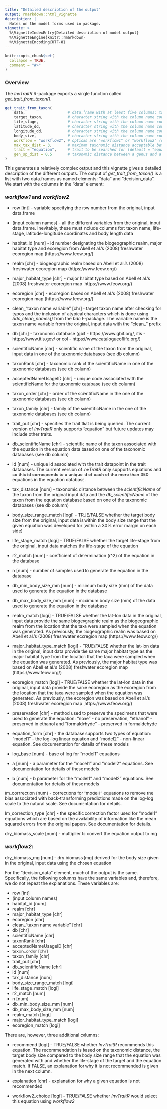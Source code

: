 ```yaml
---
title: "Detailed description of the output"
output: rmarkdown::html_vignette
description: |
  Notes on the model forms used in package.
vignette: >
  %\VignetteIndexEntry{Detailed description of model output}
  %\VignetteEngine{knitr::rmarkdown}
  %\VignetteEncoding{UTF-8}
---
```


```r
knitr::opts_chunk$set(
  collapse = TRUE,
  comment = "#>"
)
```

### Overview

The *InvTraitR* R-package exports a single function called *get_trait_from_taxon()*. 
```r
get_trait_from_taxon(
    data,                   # data.frame with at least five columns: target taxon, life stage, latitude (dd), longitude (dd) and body size (mm) if trait == "equation"
    target_taxon,           # character string with the column name containing the taxon names
    life_stage,             # character string with the column name containing the life stages
    latitude_dd,            # character string with the column name containing the latitude in decimal degrees
    longitude_dd,           # character string with the column name containing the longitude in decimal degrees
    body_size,              # character string with the column name containing the body size data if trait = "equation"
    workflow = "workflow2", # options are "workflow1" or "workflow2" (default = "workflow2)
    max_tax_dist = 3,       # maximum taxonomic distance acceptable between the target and the taxa in the database (default = 3)
    trait = "equation",     # trait to be searched for (default = "equation")
    gen_sp_dist = 0.5       # taxonomic distance between a genus and a species(default = 0.5)
)
```

This generates a relatively complex output and this vignette gives a detailed description of the different outputs. The output of *get_trait_from_taxon()* is a list with two data.frames as named elements: "data" and "decision_data". We start with the columns in the "data" element:


### *workflow1* and *workflow2*

+ row [int] - variable specifying the row number from the original, input data.frame

+ (input column names) - all the different variables from the original, input data.frame. Inevitably, these must include columns for: taxon name, life-stage, latitude-longitude coordinates and body length data

+ habitat_id [num] - id number designating the biogeographic realm, major habitat type and ecoregion from Abell et al.'s (2008) freshwater ecoregion map (https://www.feow.org/)

+ realm [chr] - biogeographic realm based on Abell et al.'s (2008) freshwater ecoregion map (https://www.feow.org/)

+ major_habitat_type [chr] - major habitat type based on Abell et al.'s (2008) freshwater ecoregion map (https://www.feow.org/)

+ ecoregion [chr] - ecoregion based on Abell et al.'s (2008) freshwater ecoregion map (https://www.feow.org/)

+ clean_"taxon name variable" [chr] - target taxon name after checking for typos and the inclusion of atypical characters which is done using *bdc_clean_names()* from the *bdc* R-package. The variable name is the taxon name variable from the original, input data with the "clean_" prefix

+ db [chr] - taxonomic database (gbif - https://www.gbif.org/, itis - https://www.itis.gov/ or col - https://www.catalogueoflife.org/)

+ scientificName [chr] - scientific name of the taxon from the original, input data in one of the taxonomic databases (see db column)

+ taxonRank [chr] - taxonomic rank of the scientificName in one of the taxonomic databases (see db column)

+ acceptedNameUsageID [chr] - unique code associated with the scientificName for the taxonomic database (see db column)

+ taxon_order [chr] - order of the scientificName in the one of the taxonomic databases (see db column)

+ taxon_family [chr] - family of the scientificName in the one of the taxonomic databases (see db column)

+ trait_out [chr] - specifies the trait that is being queried. The current version of *InvTraitR* only supports "equation" but future updates may include other traits.

+ db_scientificName [chr] - scientific name of the taxon associated with the equation in the equation data based on one of the taxonomic databases (see db column)

+ id [num] - unique id associated with the trait datapoint in the trait databases. The current version of *InvTraitR* only supports equations and so this id corresponds to a unique id of each of the more than 350 equations in the equation database.

+ tax_distance [num] - taxonomic distance between the *scientificName* of the taxon from the original input data and the *db_scientificName* of the taxon from the equation database based on one of the taxonomic databases (see db column)

+ body_size_range_match [logi] - TRUE/FALSE whether the target body size from the original, input data is within the body size range that the given equation was developed for (within a 30% error margin on each side)

+ life_stage_match [logi] - TRUE/FALSE whether the target life-stage from the original, input data matches the life-stage of the equation

+ r2_match [num] - coefficient of determination (r^2) of the equation in the database

+ n [num] - number of samples used to generate the equation in the database

+ db_min_body_size_mm [num] - minimum body size (mm) of the data used to generate the equation in the database

+ db_max_body_size_mm [num] - maximum body size (mm) of the data used to generate the equation in the database

+ realm_match [logi] - TRUE/FALSE whether the lat-lon data in the original, input data provide the same biogeographic realm as the biogeographic realm from the location that the taxa were sampled when the equation was generated. As previously, the biogeographic realm was based on Abell et al.'s (2008) freshwater ecoregion map (https://www.feow.org/)

+ major_habitat_type_match [logi] - TRUE/FALSE whether the lat-lon data in the original, input data provide the same major habitat type as the major habitat type from the location that the taxa were sampled when the equation was generated. As previously, the major habitat type was based on Abell et al.'s (2008) freshwater ecoregion map (https://www.feow.org/)

+ ecoregion_match [logi] - TRUE/FALSE whether the lat-lon data in the original, input data provide the same ecoregion as the ecoregion from the location that the taxa were sampled when the equation was generated. As previously, the ecoregion was based on Abell et al.'s (2008) freshwater ecoregion map (https://www.feow.org/)

+ preservation [chr] - method used to preserve the specimens that were used to generate the equation: "none" - no preservation, "ethanol" - preserved in ethanol and "formaldehyde" - preserved in formaldehyde

+ equation_form [chr] - the database supports two types of equation: "model1" - the log-log linear equation and "model2" - non-linear equation. See documentation for details of these models

+ log_base [num] - base of log for "model1" equations

+ a [num] - a parameter for the "model1" and "model2" equations. See documentation for details of these models

+ b [num] - b parameter for the "model1" and "model2" equations. See documentation for details of these models

lm_corrrection [num] - corrections for "model1" equations to remove the bias associated with back-transforming predictions made on the log-log scale to the natural scale. See documentation for details.

lm_correction_type [chr] - the specific correction factor used for "model1" equations which are based on the availability of information like the mean squared errors from the original papers. See documentation for details.

dry_biomass_scale [num] - multiplier to convert the equation output to mg


### *workflow2*:

dry_biomass_mg [num] - dry biomass (mg) derived for the body size given in the original, input data using the chosen equation


For the "decision_data" element, much of the output is the same. Specifically, the following columns have the same variables and, therefore, we do not repeat the explanations. These variables are:

+ row [int]
+ (input column names)
+ habitat_id [num]
+ realm [chr]
+ major_habitat_type [chr]
+ ecoregion [chr]
+ clean_"taxon name variable" [chr]
+ db [chr]
+ scientificName [chr]
+ taxonRank [chr]
+ acceptedNameUsageID [chr]
+ taxon_order [chr]
+ taxon_family [chr]
+ trait_out [chr]
+ db_scientificName [chr]
+ id [num]
+ tax_distance [num]
+ body_size_range_match [logi]
+ life_stage_match [logi]
+ r2_match [num]
+ n [num] 
+ db_min_body_size_mm [num]
+ db_max_body_size_mm [num]
+ realm_match [logi]
+ major_habitat_type_match [logi]
+ ecoregion_match [logi]

There are, however, three additional columns:

+ recommend [logi] - TRUE/FALSE whether *InvTraitR* recommends this equation. The recommendation is based on the taxonomic distance, the target body size compared to the body size range that the equation was generated with and whether the life-stage of the target and the equation match. If FALSE, an explanation for why it is not recommended is given in the next column.

+ explanation [chr] - explanation for why a given equation is not recommended

+ workflow2_choice [logi] - TRUE/FALSE whether *InvTraitR* would select this equation using *workflow2* 

